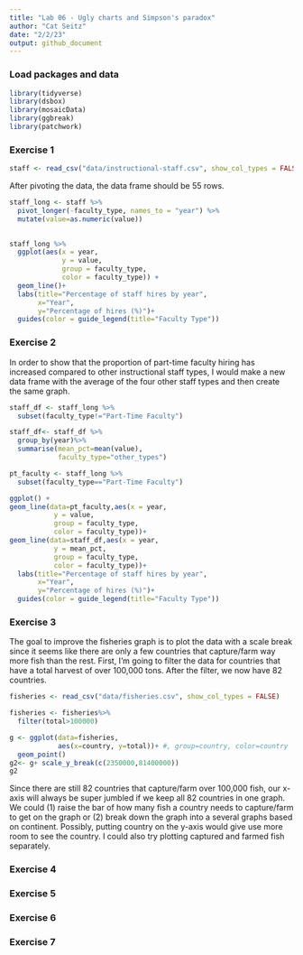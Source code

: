 ```yaml
---
title: "Lab 06 - Ugly charts and Simpson's paradox"
author: "Cat Seitz"
date: "2/2/23"
output: github_document
---
```


### Load packages and data

```r
library(tidyverse) 
library(dsbox)
library(mosaicData) 
library(ggbreak) 
library(patchwork)
```

### Exercise 1

```r

staff <- read_csv("data/instructional-staff.csv", show_col_types = FALSE)

```

After pivoting the data, the data frame should be 55 rows. 

```r

staff_long <- staff %>%
  pivot_longer(-faculty_type, names_to = "year") %>%
  mutate(value=as.numeric(value))
  

```

```r

staff_long %>%
  ggplot(aes(x = year,
             y = value,
             group = faculty_type,
             color = faculty_type)) +
  geom_line()+
  labs(title="Percentage of staff hires by year",
       x="Year",
       y="Percentage of hires (%)")+
  guides(color = guide_legend(title="Faculty Type"))


```



### Exercise 2

In order to show that the proportion of part-time faculty hiring has increased compared to other instructional staff types, I would make a new data frame with the average of the four other staff types and then create the same graph. 

```r

staff_df <- staff_long %>%
  subset(faculty_type!="Part-Time Faculty")

staff_df<- staff_df %>%
  group_by(year)%>%
  summarise(mean_pct=mean(value),
            faculty_type="other_types")

pt_faculty <- staff_long %>%
  subset(faculty_type=="Part-Time Faculty")

```

```r

ggplot() +
geom_line(data=pt_faculty,aes(x = year,
           y = value,
           group = faculty_type,
           color = faculty_type))+
geom_line(data=staff_df,aes(x = year,
           y = mean_pct,
           group = faculty_type,
           color = faculty_type))+
  labs(title="Percentage of staff hires by year",
       x="Year",
       y="Percentage of hires (%)")+
  guides(color = guide_legend(title="Faculty Type"))

```


### Exercise 3

The goal to improve the fisheries graph is to plot the data with a scale break since it seems like there are only a few countries that capture/farm way more fish than the rest. First, I'm going to filter the data for countries that have a total harvest of over 100,000 tons. After the filter, we now have 82 countries. 

```r

fisheries <- read_csv("data/fisheries.csv", show_col_types = FALSE)

```

```r

fisheries <- fisheries%>%
  filter(total>100000)

```

```r

g <- ggplot(data=fisheries, 
            aes(x=country, y=total))+ #, group=country, color=country
  geom_point()
g2<- g+ scale_y_break(c(2350000,81400000))
g2
```
Since there are still 82 countries that capture/farm over 100,000 fish, our x-axis will always be super jumbled if we keep all 82 countries in one graph. We could (1) raise the bar of how many fish a country needs to capture/farm to get on the graph or (2) break down the graph into a several graphs based on continent. Possibly, putting country on the y-axis would give use more room to see the country. I could also try plotting captured and farmed fish separately. 

### Exercise 4





### Exercise 5




### Exercise 6






### Exercise 7













